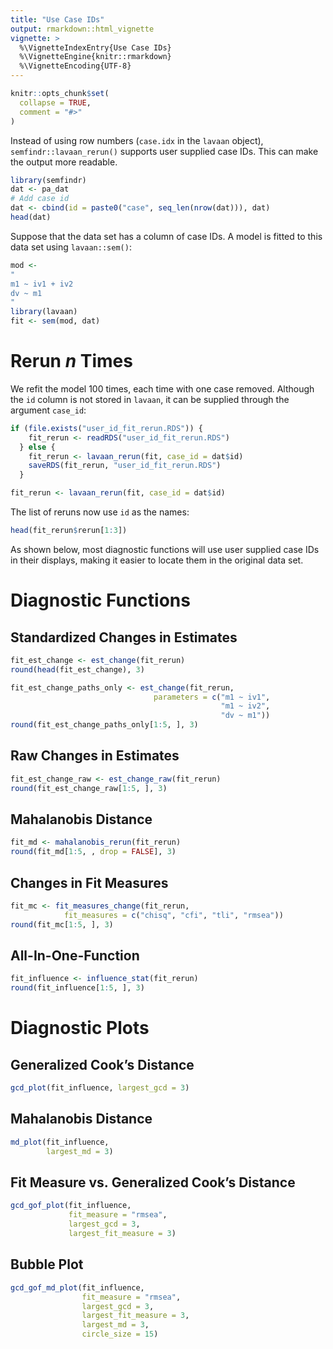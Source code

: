 ```yaml
---
title: "Use Case IDs"
output: rmarkdown::html_vignette
vignette: >
  %\VignetteIndexEntry{Use Case IDs}
  %\VignetteEngine{knitr::rmarkdown}
  %\VignetteEncoding{UTF-8}
---
```


```r
knitr::opts_chunk$set(
  collapse = TRUE,
  comment = "#>"
)
```

Instead of using row numbers (`case.idx` in the `lavaan` object),
`semfindr::lavaan_rerun()` supports user supplied case IDs.
This can make the output more readable.

```r
library(semfindr)
dat <- pa_dat
# Add case id
dat <- cbind(id = paste0("case", seq_len(nrow(dat))), dat)
head(dat)
```

Suppose that the data set has a column of case IDs. A model
is fitted to this data set using `lavaan::sem()`:

```r
mod <-
"
m1 ~ iv1 + iv2
dv ~ m1
"
library(lavaan)
fit <- sem(mod, dat)
```

# Rerun *n* Times

We refit the model 100 times, each time with one case
removed. Although the `id` column is not stored in
`lavaan`, it can be supplied through the argument
`case_id`:

```r
if (file.exists("user_id_fit_rerun.RDS")) {
    fit_rerun <- readRDS("user_id_fit_rerun.RDS")
  } else {
    fit_rerun <- lavaan_rerun(fit, case_id = dat$id)
    saveRDS(fit_rerun, "user_id_fit_rerun.RDS")
  }
```

```r
fit_rerun <- lavaan_rerun(fit, case_id = dat$id)
```

The list of reruns now use `id` as the names:

```r
head(fit_rerun$rerun[1:3])
```

As shown below, most diagnostic functions will use user
supplied case IDs
in their displays, making it easier to locate them in the
original data set.

# Diagnostic Functions

## Standardized Changes in Estimates

```r
fit_est_change <- est_change(fit_rerun)
round(head(fit_est_change), 3)
```
```r
fit_est_change_paths_only <- est_change(fit_rerun,
                                parameters = c("m1 ~ iv1",
                                               "m1 ~ iv2",
                                               "dv ~ m1"))
round(fit_est_change_paths_only[1:5, ], 3)
```

## Raw Changes in Estimates

```r
fit_est_change_raw <- est_change_raw(fit_rerun)
round(fit_est_change_raw[1:5, ], 3)
```

## Mahalanobis Distance

```r
fit_md <- mahalanobis_rerun(fit_rerun)
round(fit_md[1:5, , drop = FALSE], 3)
```

## Changes in Fit Measures

```r
fit_mc <- fit_measures_change(fit_rerun,
            fit_measures = c("chisq", "cfi", "tli", "rmsea"))
round(fit_mc[1:5, ], 3)
```

## All-In-One-Function

```r
fit_influence <- influence_stat(fit_rerun)
round(fit_influence[1:5, ], 3)
```

# Diagnostic Plots

## Generalized Cook's Distance

```r
gcd_plot(fit_influence, largest_gcd = 3)
```

## Mahalanobis Distance

```r
md_plot(fit_influence,
        largest_md = 3)
```

## Fit Measure vs. Generalized Cook's Distance

```r
gcd_gof_plot(fit_influence,
             fit_measure = "rmsea",
             largest_gcd = 3,
             largest_fit_measure = 3)
```

## Bubble Plot

```r
gcd_gof_md_plot(fit_influence,
                fit_measure = "rmsea",
                largest_gcd = 3,
                largest_fit_measure = 3,
                largest_md = 3,
                circle_size = 15)
```
